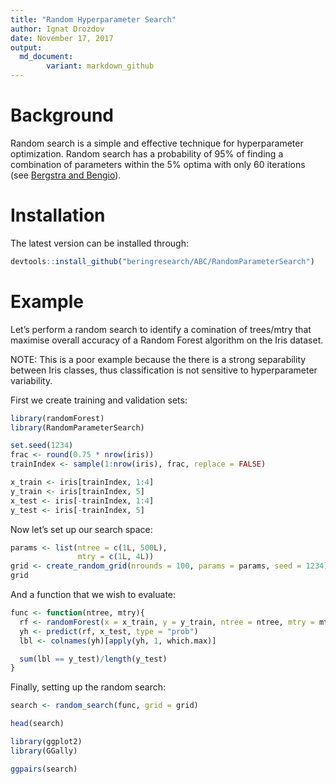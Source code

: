 ```yaml
---
title: "Random Hyperparameter Search"
author: Ignat Drozdov
date: November 17, 2017
output:
  md_document:
        variant: markdown_github
---
```


# Background
Random search is a simple and effective technique for hyperparameter optimization. Random search has a probability of 95% of finding a combination of parameters within the 5% optima with only 60 iterations (see [Bergstra and Bengio](http://www.jmlr.org/papers/volume13/bergstra12a/bergstra12a.pdf)).

# Installation

The latest version can be installed through:

```r
devtools::install_github("beringresearch/ABC/RandomParameterSearch")
```

# Example

Let's perform a random search to identify a comination of trees/mtry that maximise overall accuracy of a Random Forest algorithm on the Iris dataset.

NOTE: This is a poor example because the there is a strong separability between Iris classes, thus classification is not sensitive to hyperparameter variability.

First we create training and validation sets:

```r
library(randomForest)
library(RandomParameterSearch)

set.seed(1234)
frac <- round(0.75 * nrow(iris))
trainIndex <- sample(1:nrow(iris), frac, replace = FALSE)

x_train <- iris[trainIndex, 1:4]
y_train <- iris[trainIndex, 5]
x_test <- iris[-trainIndex, 1:4]
y_test <- iris[-trainIndex, 5]
```

Now let's set up our search space:

```r
params <- list(ntree = c(1L, 500L),
               mtry = c(1L, 4L))
grid <- create_random_grid(nrounds = 100, params = params, seed = 1234)
grid
```

And a function that we wish to evaluate:

```r
func <- function(ntree, mtry){
  rf <- randomForest(x = x_train, y = y_train, ntree = ntree, mtry = mtry)
  yh <- predict(rf, x_test, type = "prob")
  lbl <- colnames(yh)[apply(yh, 1, which.max)]

  sum(lbl == y_test)/length(y_test)
}
```

Finally, setting up the random search:

```r
search <- random_search(func, grid = grid)

head(search)
```

```r
library(ggplot2)
library(GGally)

ggpairs(search)
```



